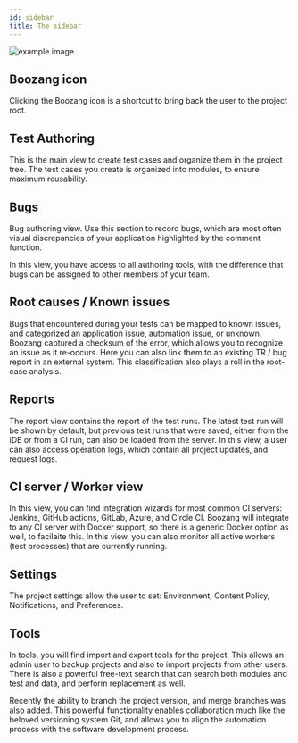 ```yaml
---
id: sidebar
title: The sidebar
---
```



![example image](../images/sidebar.png "Sidebar")

## Boozang icon

Clicking the Boozang icon is a shortcut to bring back the user to the project root. 

## Test Authoring

This is the main view to create test cases and organize them in the project tree. The test cases you create is organized into modules, to ensure maximum reusability. 

## Bugs

Bug authoring view. Use this section to record bugs, which are most often visual discrepancies of your application highlighted by the comment function.

In this view, you have access to all authoring tools, with the difference that bugs can be assigned to other members of your team.

## Root causes / Known issues

Bugs that encountered during your tests can be mapped to known issues, and categorized an application issue, automation issue, or unknown. Boozang captured a checksum of the error, which allows you to recognize an issue as it re-occurs. Here you can also link them to an existing TR / bug report in an external system. This classification also plays a roll in the root-case analysis. 

## Reports

The report view contains the report of the test runs. The latest test run will be shown by default, but previous test runs that were saved, either from the IDE or from a CI run, can also be loaded from the server. In this view, a user can also access operation logs, which contain all project updates, and request logs. 

## CI server / Worker view

In this view, you can find integration wizards for most common CI servers: Jenkins, GitHub actions, GitLab, Azure, and Circle CI. Boozang will integrate to any CI server with Docker support, so there is a generic Docker option as well, to facilaite this. In this view, you can also monitor all active workers (test processes) that are currently running.  

## Settings

The project settings allow the user to set: Environment, Content Policy, Notifications, and Preferences.

## Tools

In tools, you will find import and export tools for the project. This allows an admin user to backup projects and also to import projects from other users. There is also a powerful free-text search that can search both modules and test and data, and perform replacement as well. 

Recently the ability to branch the project version, and merge branches was also added. This powerful functionality enables collaboration much like the beloved versioning system Git, and allows you to align the automation process with the software development process. 

